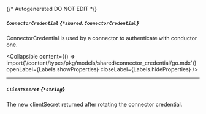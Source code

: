 {/* Autogenerated DO NOT EDIT  */}

##### `ConnectorCredential` *{`*shared.ConnectorCredential`}*
ConnectorCredential is used by a connector to authenticate with conductor one.

<Collapsible content={() => import('/content/types/pkg/models/shared/connector_credential/go.mdx')} openLabel={Labels.showProperties} closeLabel={Labels.hideProperties} />


---
##### `ClientSecret` *{`*string`}*
The new clientSecret returned after rotating the connector credential.


